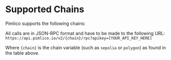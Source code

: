 
# Supported Chains

Pimlico supports the following chains:


<SupportedChainsTable />

All calls are in JSON-RPC format and have to be made to the following URL: `https://api.pimlico.io/v2/{chain}/rpc?apikey=[YOUR_API_KEY_HERE]`

Where `{chain}` is the chain variable (such as `sepolia` or `polygon`) as found in the table above.